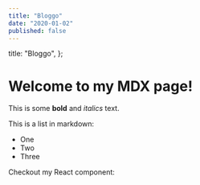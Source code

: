 ```yaml
---
title: "Bloggo"
date: "2020-01-02"
published: false
---
```


  title: "Bloggo",
};

# Welcome to my MDX page!

This is some **bold** and _italics_ text.

This is a list in markdown:

- One
- Two
- Three

Checkout my React component:
